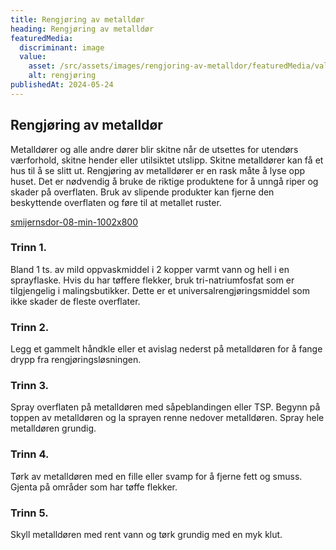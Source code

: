 ```yaml
---
title: Rengjøring av metalldør
heading: Rengjøring av metalldør
featuredMedia:
  discriminant: image
  value:
    asset: /src/assets/images/rengjoring-av-metalldor/featuredMedia/value/asset.png
    alt: rengjøring
publishedAt: 2024-05-24
---
```


## Rengjøring av metalldør

Metalldører og alle andre dører blir skitne når de utsettes for utendørs værforhold, skitne hender eller utilsiktet utslipp. Skitne metalldører kan få et hus til å se slitt ut. Rengjøring av metalldører er en rask måte å lyse opp huset. Det er nødvendig å bruke de riktige produktene for å unngå riper og skader på overflaten. Bruk av slipende produkter kan fjerne den beskyttende overflaten og føre til at metallet ruster.

[smijernsdor-08-min-1002x800](https://cdn.sanity.io/images/csbn9wp4/transformed-data/bb857d84f5589eb22f6fd69a4fff14cdb5b110cb-1002x800.jpg)

### Trinn 1.

Bland 1 ts. av mild oppvaskmiddel i 2 kopper varmt vann og hell i en sprayflaske. Hvis du har tøffere flekker, bruk tri-natriumfosfat som er tilgjengelig i malingsbutikker. Dette er et universalrengjøringsmiddel som ikke skader de fleste overflater.

### Trinn 2.

Legg et gammelt håndkle eller et avislag nederst på metalldøren for å fange drypp fra rengjøringsløsningen.

### Trinn 3.

Spray overflaten på metalldøren med såpeblandingen eller TSP. Begynn på toppen av metalldøren og la sprayen renne nedover metalldøren. Spray hele metalldøren grundig.

### Trinn 4.

Tørk av metalldøren med en fille eller svamp for å fjerne fett og smuss. Gjenta på områder som har tøffe flekker.

### Trinn 5.

Skyll metalldøren med rent vann og tørk grundig med en myk klut.

